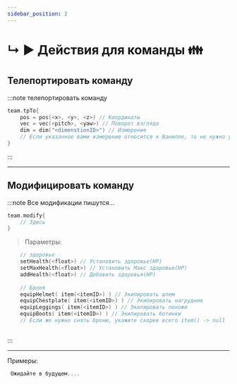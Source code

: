 ```yaml
---
sidebar_position: 2
---
```


# ↳ ▶ Действия для команды 👪

## Телепортировать команду

:::note телепортировать команду
```kts
team.tpTo{
    pos = pos(<x>, <y>, <z>) // Координаты
    vec = vec(<pitch>, <yaw>) // Поворот взгляда
    dim = dim("<dimenstionID>") // Измерение
    // Если указанное вами измерение относится к Ванилле, то не нужно указывать modID
}
```
:::

---

## Модифицировать команду

:::note Все модификации пишутся...
```kts
team.modify{
    // Здесь
}
```

> Параметры:
```kts
    // здоровье
    setHealth(<float>) // Установить здоровье(HP)
    setMaxHealth(<float>) // Установить Макс здаровье(HP)
    addHealth(<float>) // Добавить здоровья(HP)
    
    // Броня
    equipHelmet( item(<itemID>) ) // Экипировать шлем
    equipChestplate( item(<itemID>) ) // Экипировать нагрудник
    equipLeggings( item(<itemID>) ) // Экипировать поножи
    equipBoots( item(<itemID>) ) // Экипировать ботинки
    // Если же нужно снять броню, укажите скорее всего item() -> null
    
```
:::

---

Примеры:
```kts
 Ожидайте в будущем....
```
